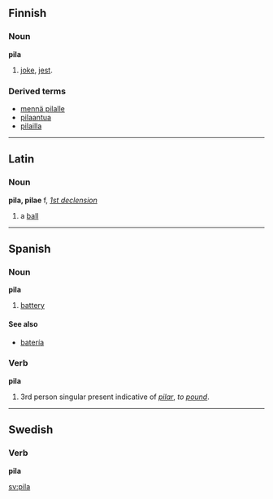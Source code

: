 ==Finnish==

===Noun===
'''pila'''

# [[joke]], [[jest]].

===Derived terms===
*[[mennä pilalle]]
*[[pilaantua]]
*[[pilailla]]

----

==Latin==
===Noun===
'''pila, pilae''' f, ''[[Wiktionary Appendix:Latin first declension|1st declension]]''

#a [[ball]]

----

==Spanish==
===Noun===
'''pila'''

# [[battery]]

====See also====
*[[batería]]<!-- syn? -->

===Verb===
'''pila'''

# 3rd person singular present indicative of ''[[pilar]]'', ''to [[pound]]''.

----
==Swedish==
===Verb===
'''pila'''

<!---better def needed: it has to do with running quickly, energetically... mostly used about youngsters... A bit out of fashion, though.--->

[[sv:pila]]
